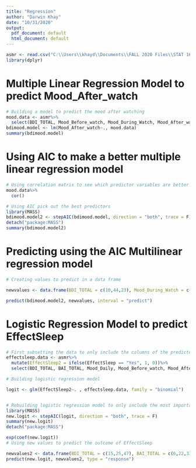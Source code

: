 ---
title: "Regression"
author: "Darwin Khay"
date: "10/31/2020"
output:
  pdf_document: default
  html_document: default
---

```{r}
asmr <- read.csv("C:\\Users\\khayd\\Documents\\FALL 2020 Files\\STAT 1601\\Datasets\\ASMR_data2.csv")
library(dplyr)

```


# Multiple Linear Regression Model to predict Mood_After_watch

```{r}
# Building a model to predict the mood after watching
mood.data <- asmr%>%
  select(BDI_TOTAL, Mood_Before_watch, Mood_During_Watch, Mood_After_watch, Mood_Daily)
bdimood.model <- lm(Mood_After_watch~., mood.data)
summary(bdimood.model)

```

# Using AIC to make a better multiple linear regression model

```{r}
# Using correlation matrix to see which predictor variables are better
mood.data%>%
  cor()

# Using AIC pick out the best predictors
library(MASS)
bdimood.model2 <- stepAIC(bdimood.model, direction = "both", trace = F)
detach("package:MASS")
summary(bdimood.model2)

```
# Predicting using the AIC Multilinear regression model

```{r}
# Creating values to predict in a data frame

newvalues <- data.frame(BDI_TOTAL = c(10,44,23), Mood_During_Watch = c(70,31,63), Mood_Daily = c(65,26,56))

predict(bdimood.model2, newvalues, interval = "predict")
```


# Logistic Regression Model to predict EffectSleep

```{r}

# First subsetting the data to only include the columns of the predictor variables and another one column for the binary response variable
effectsleep.data <- asmr%>%
  mutate(EffectSleep2 = ifelse(EffectSleep == "Yes", 1, 0))%>%
  select(BDI_TOTAL, BAI_TOTAL, Mood_Daily, Mood_Before_watch, Mood_After_watch, Num_ASMRVideos, EffectSleep2)

# Building logistic regression model

logit <- glm(EffectSleep2~. , effectsleep.data, family = "binomial")


# Rebuilding logistic regression model to only include the most important variables by using AIC
library(MASS)
new.logit <- stepAIC(logit, direction = "both", trace = F)
summary(new.logit)
detach("package:MASS")

exp(coef(new.logit))
# Using new values to predict the outcome of EffectSleep

newvalues2 <- data.frame(BDI_TOTAL = c(15,25,47), BAI_TOTAL = c(6,22,33), Mood_Before_watch = c(85,55,21), Mood_After_watch = c(90,64,29))
predict(new.logit, newvalues2, type = "response")


```

